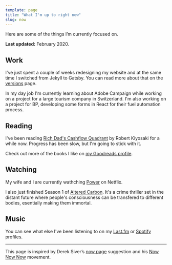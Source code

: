 ```yaml
---
template: page
title: "What I'm up to right now"
slug: now
---
```



Here are some of the things I’m currently focused on.

**Last updated:** February 2020.

## Work

I've just spent a couple of weeks redesigning my website and at the same time I switched from Jekyll to Gatsby. You can read more about that on the [versions](/versions/) page.

In my day job I'm currently learning about Adobe Campaign while working on a project for a large tourism company in Switzerland. I'm also working on a project for BP, developing some forms in React for their fuel automation process.

## Reading

I've been reading [Rich Dad's Cashflow Quadrant](https://amzn.to/2Jgo3Z4) by Robert Kiyosaki for a while now. Progress has been slow, but I'm going to stick with it.

Check out more of the books I like on [my Goodreads profile](https://www.goodreads.com/ajaykarwal).

## Watching

My wife and I are currently wathching [Power](https://www.netflix.com/title/70298433) on Netflix.

I also just finished Season 1 of [Altered Carbon](https://www.imdb.com/title/tt2261227/). It's a crime thriller set in the distant future where people's consciousness can be transfered to different bodies, esentially making them immortal.

## Music

<LastFM />

<p>
  You can see what else I've been listening to on my <a href="https://www.last.fm/user/ajaykarwal">Last.fm</a> or <a href="https://open.spotify.com/user/keynote">Spotify</a> profiles.
</p>

<!-- ## Gaming -->

<!-- I'm currently playing The Legend of Zelda: Link's Awakening on the Nintendo Switch. -->

---

This page is inspired by Derek Siver’s [now page](http://sivers.org/now) suggestion and his [Now Now Now](http://nownownow.com/) movement.
